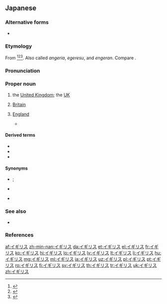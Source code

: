 ==Japanese==
{{DEFAULTSORT:いぎりす}}
{{wikipedia|lang=ja}}

===Alternative forms===
* {{ja-l|英吉利}} {{qualifier|ateji|rare}}

===Etymology===
From {{der|ja|pt|inglês||[[English]]}}<ref>{{R:Kokugo Dai Jiten}}</ref><ref>{{R:Kojien}}</ref><ref>{{R:Daijirin}}</ref>. Also called ''angeria'', ''egeresu'', and ''engeran''. Compare {{etyl|cmn|-}} {{m|cmn|英吉利|tr=Yīngjílì||[[England]]}}.

===Pronunciation===
{{ja-pron|acc=h|a=Ja-Igirisu.ogg}}

===Proper noun===
{{ja-pos|proper}}

# the [[United Kingdom]]; the [[UK]]
# {{lb|ja|loosely}} [[Britain]]
# {{lb|ja|loosely}} [[England]]
#* {{quote-book
|language=Japanese
|author={{w|Motohiro Katou}}
|title={{w|Q.E.D. 証明終了|{{ruby|{{lang|ja|Q.E.D. [証](しょう)[明](めい)[終](しゅう)[了](りょう)}}}}|lang=ja}}
|trans-title={{w|Q.E.D. (manga)|Q.E.D. Quod Erat Demonstrandum}}
|location=Tokyo
|publisher=Kodansha
|date=March 10 2001
|edition=9th
|origdate=December 16 1998
|isbn=4-06-333656-X
|volume=1
|page=102
|chapter={{ruby|{{lang|ja|ミネルヴァの[梟](ふくろう)}}}}
|trans-chapter=<nowiki></nowiki>{{w|Owl of Athena|Owl of Minerva}}
|passage={{ruby|{{lang|ja|ハートの[Ｋ](キング)はイギリスのチャールズ[一](いっ)[世](せい)}}}}
|transliteration=''Hāto no kingu wa '''Igirisu''' no Chāruzu Issei''
|translation=The king of hearts is {{w|Charles I of England|Charles I of '''England'''}}
}}
====Derived terms====
* {{ja-r|イギリス人|^イギリス-じん}}
* {{ja-r|イギリス帝%国|^イギリス ^てい%こく|[[British Empire]]}}
* {{ja-r|イギリス連%邦|^イギリス ^れん%ぽう}}

====Synonyms====
* {{sense|United Kingdom}} {{ja-r|英%国|^えい%こく}}; {{ja-r|連%合%王%国|^れん%ごう% ^おう%こく}}
* {{sense|Britain}} {{ja-r|ブリテン|caps=y}}
* {{sense|England}} {{ja-r|イングランド|caps=y}}

===See also===
* {{ja-r|グレートブリテン及び北アイルランド連%合%王%国|^グレート ^ブリテン および ^きた ^アイルランド ^れん%ごう% ^おう%こく|[[United Kingdom of Great Britain and Northern Ireland]]}}

===References===
<references/>

{{topics|ja|United Kingdom|England|Countries of Europe|Exonyms}}

[[af:イギリス]]
[[zh-min-nan:イギリス]]
[[da:イギリス]]
[[et:イギリス]]
[[el:イギリス]]
[[fr:イギリス]]
[[ko:イギリス]]
[[hi:イギリス]]
[[lo:イギリス]]
[[lv:イギリス]]
[[lt:イギリス]]
[[li:イギリス]]
[[hu:イギリス]]
[[mg:イギリス]]
[[ml:イギリス]]
[[ja:イギリス]]
[[uz:イギリス]]
[[pl:イギリス]]
[[pt:イギリス]]
[[ro:イギリス]]
[[fi:イギリス]]
[[sv:イギリス]]
[[th:イギリス]]
[[tr:イギリス]]
[[uk:イギリス]]
[[zh:イギリス]]